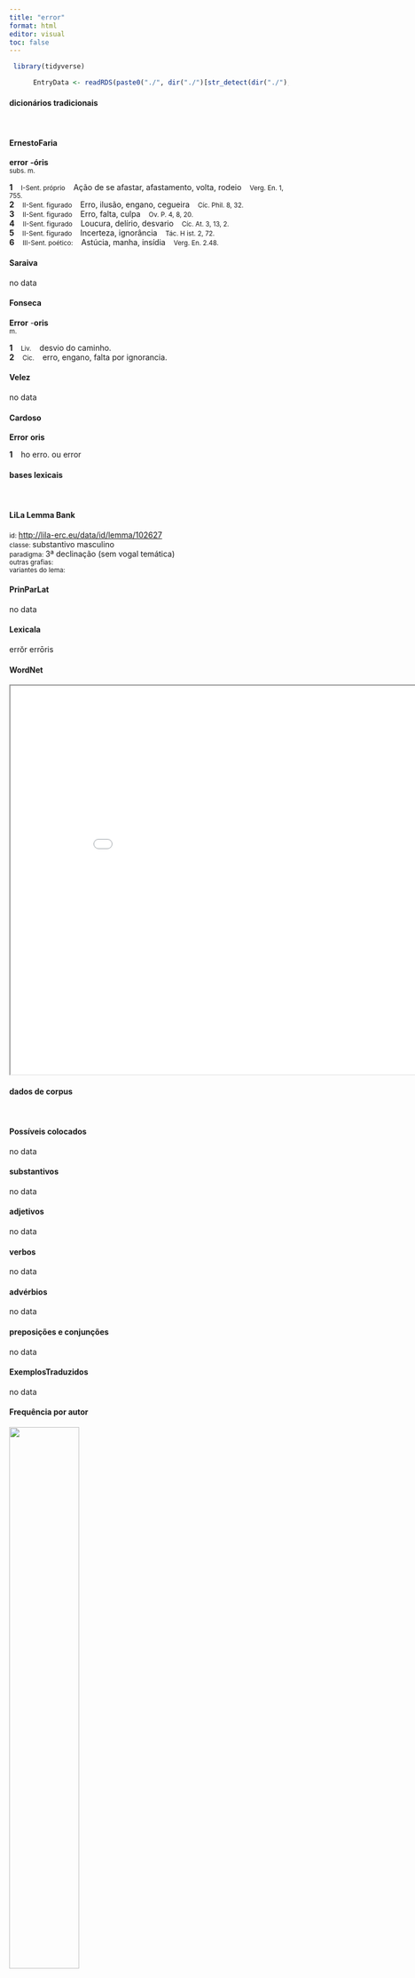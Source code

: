 ```yaml
---
title: "error"
format: html
editor: visual
toc: false
---
```



```r
 library(tidyverse) 

      EntryData <- readRDS(paste0("./", dir("./")[str_detect(dir("./"), "_xx101-114-114-111-114xx_.rds")]))

```


#### dicionários tradicionais

&emsp;




::: panel-tabset

#### ErnestoFaria

<b>error</b> <b>-óris</b> <br> <small>subs. m.</small> <br> <small></small>   <p> <b>1</b> &ensp; <small>I-Sent. próprio</small> &ensp; Ação de se afastar, afastamento, volta, rodeio &ensp; <small>Verg. En. 1, 755.</small> <br> <b>2</b> &ensp; <small>II-Sent. figurado</small> &ensp; Erro, ilusão, engano, cegueira &ensp; <small>Cíc. Phil. 8, 32.</small> <br> <b>3</b> &ensp; <small>II-Sent. figurado</small> &ensp; Erro, falta, culpa &ensp; <small>Ov. P. 4, 8, 20.</small> <br> <b>4</b> &ensp; <small>II-Sent. figurado</small> &ensp; Loucura, delírio, desvario &ensp; <small>Cíc. At. 3, 13, 2.</small> <br> <b>5</b> &ensp; <small>II-Sent. figurado</small> &ensp; Incerteza, ignorância &ensp; <small>Tác. H ist. 2, 72.</small> <br> <b>6</b> &ensp; <small>III-Sent. poético:</small> &ensp; Astúcia, manha, insídia &ensp; <small>Verg. En. 2.48.</small> </p>




#### Saraiva

no data




#### Fonseca

<b>Error</b> -<b>oris</b> <br> <small>m.</small>   <p> <b>1</b> &ensp; <small>Liv.</small> &ensp; desvio do caminho. <br> <b>2</b> &ensp; <small>Cic.</small> &ensp; erro, engano, falta por ignorancia. </p>




#### Velez

no data




#### Cardoso

<b>Error</b> <b>oris</b>   <p> <b>1</b> &ensp; ho erro. ou error </p>


:::



#### bases lexicais

&emsp;






::: panel-tabset

#### LiLa Lemma Bank

<small> id: </small> <a href=' http://lila-erc.eu/data/id/lemma/102627 ' target="_blank"> http://lila-erc.eu/data/id/lemma/102627 </a> <br>
<small> classe: </small> substantivo masculino   <br>
<small> paradigma: </small> 3ª declinação (sem vogal temática) <br>
<small> outras grafias: </small>  <br>
<small> variantes do lema: </small>  <br>





#### PrinParLat

no data




#### Lexicala

errŏr 
 errōris




#### WordNet

<iframe width='900' height='700' src='Media/Tree__xx101-114-114-111-114xx__sem_type_lexemes_pt.html'>

</iframe>


:::



#### dados de corpus

&emsp;




::: panel-tabset

#### Possíveis colocados

no data




#### substantivos

no data




#### adjetivos

no data




#### verbos

no data




#### advérbios

no data




#### preposições e conjunções

no data


:::



::: panel-tabset

#### ExemplosTraduzidos

no data




#### Frequência por autor

![](./Media/barchart__xx101-114-114-111-114xx__lemma_BY_author_Frequencies.webp){width=50% fig-alt='This charts plots the frequency of lemma by author_Frequencies. The Phaedrus subcorpus registers the highest normalized frequency, with the value of 3.04 and an absolute frequency of 2. The Tacitus subcorpus follows, with a normalized frequency of 0 and an absolute frequency of 0. the subcorpus with the least normalized frequency is Caesar with the normalized value of 0 and an absolute freqeuncy of 0. here are all the values: subcorpus: Caesar ; normalized frequency: 0 ; absolute frequency: 0. subcorpus: Cicero ; normalized frequency: 21 ; absolute frequency: 1.30821559392988. subcorpus: Horatius ; normalized frequency: 1 ; absolute frequency: 0.888020602077968. subcorpus: Ovidius ; normalized frequency: 1 ; absolute frequency: 1.71585449553878. subcorpus: Phaedrus ; normalized frequency: 2 ; absolute frequency: 3.0362835888872. subcorpus: Sallustius ; normalized frequency: 0 ; absolute frequency: 0. subcorpus: Seneca ; normalized frequency: 9 ; absolute frequency: 1.67969989361901. subcorpus: Suetonius ; normalized frequency: 0 ; absolute frequency: 0. subcorpus: Tacitus ; normalized frequency: 0 ; absolute frequency: 0. subcorpus: Vergilius ; normalized frequency: 1 ; absolute frequency: 1.93050193050193. subcorpus: Hieronymus ; normalized frequency: 0 ; absolute frequency: 0'}




#### Frequência por gênero

![](./Media/barchart__xx101-114-114-111-114xx__lemma_BY_genre_Frequencies.webp){width=50% fig-alt='This charts plots the frequency of lemma by genre_Frequencies. The Poesia.didática subcorpus registers the highest normalized frequency, with the value of 2.54 and an absolute frequency of 3. The Poesia.trágica subcorpus follows, with a normalized frequency of 1.74 and an absolute frequency of 2. the subcorpus with the least normalized frequency is Prosa.histórica with the normalized value of 0 and an absolute freqeuncy of 0. here are all the values: subcorpus: Prosa.histórica ; normalized frequency: 0 ; absolute frequency: 0. subcorpus: Prosa.filosófica ; normalized frequency: 11 ; absolute frequency: 1.81216124940281. subcorpus: Prosa.oratória ; normalized frequency: 14 ; absolute frequency: 1.3441763559379. subcorpus: Prosa.epistolográfica ; normalized frequency: 3 ; absolute frequency: 0.794933623042476. subcorpus: Poesia.lírica ; normalized frequency: 1 ; absolute frequency: 0.84125515268781. subcorpus: Poesia.didática ; normalized frequency: 3 ; absolute frequency: 2.54474510136568. subcorpus: Poesia.trágica ; normalized frequency: 2 ; absolute frequency: 1.73731758165393. subcorpus: Poesia.épica ; normalized frequency: 1 ; absolute frequency: 1.93050193050193. subcorpus: Prosa.ficcional ; normalized frequency: 0 ; absolute frequency: 0'}




#### Frequência por século

![](./Media/barchart__xx101-114-114-111-114xx__lemma_BY_period_Frequencies.webp){width=50% fig-alt='This charts plots the frequency of lemma by period_Frequencies. The I.d.C. subcorpus registers the highest normalized frequency, with the value of 1.84 and an absolute frequency of 12. The I.a.C. subcorpus follows, with a normalized frequency of 1.07 and an absolute frequency of 23. the subcorpus with the least normalized frequency is II.d.C. with the normalized value of 0 and an absolute freqeuncy of 0. here are all the values: subcorpus: I.a.C. ; normalized frequency: 23 ; absolute frequency: 1.07051431231091. subcorpus: I.d.C. ; normalized frequency: 12 ; absolute frequency: 1.83570445158329. subcorpus: II.d.C. ; normalized frequency: 0 ; absolute frequency: 0. subcorpus: IV.d.C. ; normalized frequency: 0 ; absolute frequency: 0'}


:::

